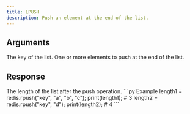 ```yaml
---
title: LPUSH
description: Push an element at the end of the list.
---
```


## Arguments

<ParamField body="key" type="str" required>
  The key of the list.
</ParamField>

<ParamField body="elements" type="...TValue[]" required>
  One or more elements to push at the end of the list.
</ParamField>


## Response

<ResponseField type="number" required>
  The length of the list after the push operation.
</ResponseField>

<RequestExample>
```py Example 
length1 = redis.rpush("key", "a", "b", "c"); 
print(length1); # 3
length2 = redis.rpush("key", "d"); 
print(length2); # 4
 ```


</RequestExample>
